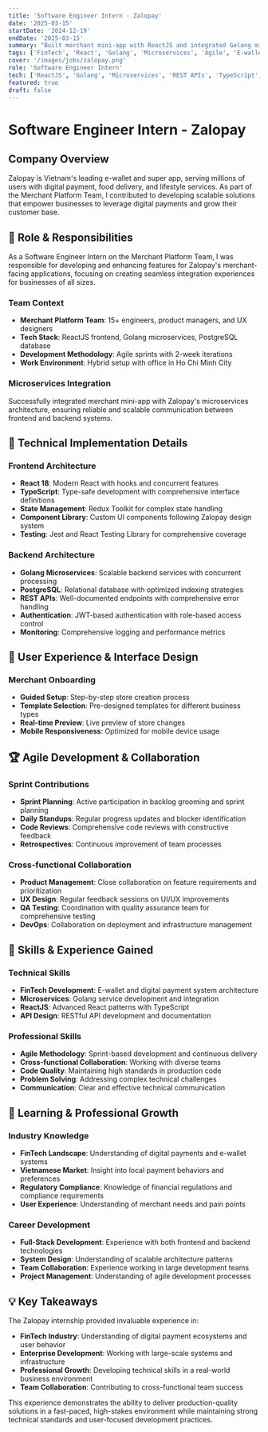 ```yaml
---
title: 'Software Engineer Intern - Zalopay'
date: '2025-03-15'
startDate: '2024-12-19'
endDate: '2025-03-15'
summary: "Built merchant mini-app with ReactJS and integrated Golang microservices, contributing to scalable merchant solutions at Vietnam's leading e-wallet."
tags: ['FinTech', 'React', 'Golang', 'Microservices', 'Agile', 'E-wallet']
cover: '/images/jobs/zalopay.png'
role: 'Software Engineer Intern'
tech: ['ReactJS', 'Golang', 'Microservices', 'REST APIs', 'TypeScript', 'Docker']
featured: true
draft: false
---
```


# Software Engineer Intern - Zalopay

## Company Overview

Zalopay is Vietnam's leading e-wallet and super app, serving millions of users with digital payment, food delivery, and lifestyle services. As part of the Merchant Platform Team, I contributed to developing scalable solutions that empower businesses to leverage digital payments and grow their customer base.

## 🏢 Role & Responsibilities

As a Software Engineer Intern on the Merchant Platform Team, I was responsible for developing and enhancing features for Zalopay's merchant-facing applications, focusing on creating seamless integration experiences for businesses of all sizes.

### Team Context

- **Merchant Platform Team**: 15+ engineers, product managers, and UX designers
- **Tech Stack**: ReactJS frontend, Golang microservices, PostgreSQL database
- **Development Methodology**: Agile sprints with 2-week iterations
- **Work Environment**: Hybrid setup with office in Ho Chi Minh City

### Microservices Integration

Successfully integrated merchant mini-app with Zalopay's microservices architecture, ensuring reliable and scalable communication between frontend and backend systems.

## 🔧 Technical Implementation Details

### Frontend Architecture

- **React 18**: Modern React with hooks and concurrent features
- **TypeScript**: Type-safe development with comprehensive interface definitions
- **State Management**: Redux Toolkit for complex state handling
- **Component Library**: Custom UI components following Zalopay design system
- **Testing**: Jest and React Testing Library for comprehensive coverage

### Backend Architecture

- **Golang Microservices**: Scalable backend services with concurrent processing
- **PostgreSQL**: Relational database with optimized indexing strategies
- **REST APIs**: Well-documented endpoints with comprehensive error handling
- **Authentication**: JWT-based authentication with role-based access control
- **Monitoring**: Comprehensive logging and performance metrics

## 🎨 User Experience & Interface Design

### Merchant Onboarding

- **Guided Setup**: Step-by-step store creation process
- **Template Selection**: Pre-designed templates for different business types
- **Real-time Preview**: Live preview of store changes
- **Mobile Responsiveness**: Optimized for mobile device usage

## 🏆 Agile Development & Collaboration

### Sprint Contributions

- **Sprint Planning**: Active participation in backlog grooming and sprint planning
- **Daily Standups**: Regular progress updates and blocker identification
- **Code Reviews**: Comprehensive code reviews with constructive feedback
- **Retrospectives**: Continuous improvement of team processes

### Cross-functional Collaboration

- **Product Management**: Close collaboration on feature requirements and prioritization
- **UX Design**: Regular feedback sessions on UI/UX improvements
- **QA Testing**: Coordination with quality assurance team for comprehensive testing
- **DevOps**: Collaboration on deployment and infrastructure management

## 🎯 Skills & Experience Gained

### Technical Skills

- **FinTech Development**: E-wallet and digital payment system architecture
- **Microservices**: Golang service development and integration
- **ReactJS**: Advanced React patterns with TypeScript
- **API Design**: RESTful API development and documentation

### Professional Skills

- **Agile Methodology**: Sprint-based development and continuous delivery
- **Cross-functional Collaboration**: Working with diverse teams
- **Code Quality**: Maintaining high standards in production code
- **Problem Solving**: Addressing complex technical challenges
- **Communication**: Clear and effective technical communication

## 🌟 Learning & Professional Growth

### Industry Knowledge

- **FinTech Landscape**: Understanding of digital payments and e-wallet systems
- **Vietnamese Market**: Insight into local payment behaviors and preferences
- **Regulatory Compliance**: Knowledge of financial regulations and compliance requirements
- **User Experience**: Understanding of merchant needs and pain points

### Career Development

- **Full-Stack Development**: Experience with both frontend and backend technologies
- **System Design**: Understanding of scalable architecture patterns
- **Team Collaboration**: Experience working in large development teams
- **Project Management**: Understanding of agile development processes

## 💡 Key Takeaways

The Zalopay internship provided invaluable experience in:

- **FinTech Industry**: Understanding of digital payment ecosystems and user behavior
- **Enterprise Development**: Working with large-scale systems and infrastructure
- **Professional Growth**: Developing technical skills in a real-world business environment
- **Team Collaboration**: Contributing to cross-functional team success

This experience demonstrates the ability to deliver production-quality solutions in a fast-paced, high-stakes environment while maintaining strong technical standards and user-focused development practices.
